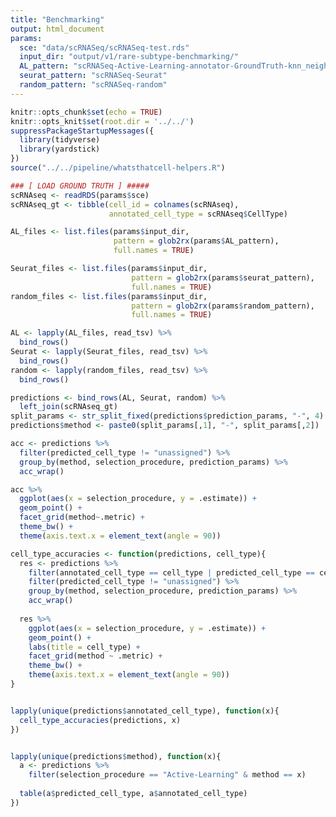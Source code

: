 ```yaml
---
title: "Benchmarking"
output: html_document
params:
  sce: "data/scRNASeq/scRNASeq-test.rds"
  input_dir: "output/v1/rare-subtype-benchmarking/"
  AL_pattern: "scRNASeq-Active-Learning-annotator-GroundTruth-knn_neighbors-NA-resolution-NA-iterations_set-14"
  seurat_pattern: "scRNASeq-Seurat"
  random_pattern: "scRNASeq-random"
---
```


```r
knitr::opts_chunk$set(echo = TRUE)
knitr::opts_knit$set(root.dir = '../../')
suppressPackageStartupMessages({
  library(tidyverse)
  library(yardstick)
})
source("../../pipeline/whatsthatcell-helpers.R")
```


```r
### [ LOAD GROUND TRUTH ] #####
scRNAseq <- readRDS(params$sce)
scRNAseq_gt <- tibble(cell_id = colnames(scRNAseq),
                      annotated_cell_type = scRNAseq$CellType)

AL_files <- list.files(params$input_dir, 
                       pattern = glob2rx(params$AL_pattern),
                       full.names = TRUE)

Seurat_files <- list.files(params$input_dir,
                           pattern = glob2rx(params$seurat_pattern),
                           full.names = TRUE)
random_files <- list.files(params$input_dir,
                           pattern = glob2rx(params$random_pattern),
                           full.names = TRUE)

AL <- lapply(AL_files, read_tsv) %>% 
  bind_rows()
Seurat <- lapply(Seurat_files, read_tsv) %>% 
  bind_rows()
random <- lapply(random_files, read_tsv) %>% 
  bind_rows()
```


```r
predictions <- bind_rows(AL, Seurat, random) %>% 
  left_join(scRNAseq_gt)
split_params <- str_split_fixed(predictions$prediction_params, "-", 4)
predictions$method <- paste0(split_params[,1], "-", split_params[,2])

acc <- predictions %>% 
  filter(predicted_cell_type != "unassigned") %>% 
  group_by(method, selection_procedure, prediction_params) %>% 
  acc_wrap()

acc %>% 
  ggplot(aes(x = selection_procedure, y = .estimate)) +
  geom_point() +
  facet_grid(method~.metric) +
  theme_bw() +
  theme(axis.text.x = element_text(angle = 90))
```


```r
cell_type_accuracies <- function(predictions, cell_type){
  res <- predictions %>% 
    filter(annotated_cell_type == cell_type | predicted_cell_type == cell_type) %>% 
    filter(predicted_cell_type != "unassigned") %>% 
    group_by(method, selection_procedure, prediction_params) %>% 
    acc_wrap()
  
  res %>% 
    ggplot(aes(x = selection_procedure, y = .estimate)) +
    geom_point() +
    labs(title = cell_type) +
    facet_grid(method ~ .metric) +
    theme_bw() +
    theme(axis.text.x = element_text(angle = 90))
}


lapply(unique(predictions$annotated_cell_type), function(x){
  cell_type_accuracies(predictions, x)
})


lapply(unique(predictions$method), function(x){
  a <- predictions %>% 
    filter(selection_procedure == "Active-Learning" & method == x)
  
  table(a$predicted_cell_type, a$annotated_cell_type)
})
```

